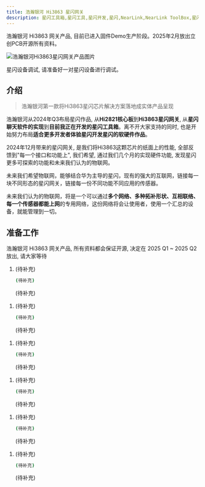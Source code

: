 ```yaml
---
title: 浩瀚银河 Hi3863 星闪网关
description: 星闪工具箱,星闪工具,星闪开发,星闪,NearLink,NearLink ToolBox,星闪工具箱入门指南,浩瀚银河,Hi3863
---
```


<Aside type="danger" title="警告">浩瀚银河 Hi3863 网关产品, 目前已进入固件Demo生产阶段。2025年2月放出立创PCB开源所有资料。</Aside>

![浩瀚银河Hi3863星闪网关产品图片](https://s2.loli.net/2024/12/04/qOBvsbZ1YjSumUa.png)

<Aside type="caution" title="警告">星闪设备调试, 请准备好一对星闪设备进行调试。</Aside>

## 介绍

> 浩瀚银河第一款将Hi3863星闪芯片解决方案落地成实体产品呈现

浩瀚银河从2024年Q3布局星闪作品, 从**Hi2821核心板**到**Hi3863星闪网关**, 从**星闪聊天软件的实现**到**目前我正在开发的星闪工具箱**。离不开大家支持的同时, 也是开始努力布局**适合更多开发者体验星闪开发星闪的软硬件作品**。

2024年12月带来的星闪网关, 是我们将Hi3863这颗芯片的纸面上的性能, 全部反馈到"每一个接口和功能上", 我们希望, 通过我们几个月的实现硬件功能, 发现星闪更多可探索的功能和未来我们认为的物联网。

未来我们希望物联网，能够结合华为主导的星闪，现有的强大的互联网，链接每一块不同形态的星闪网关，链接每一份不同功能不同应用的传感器。

未来我们认为的物联网，将是一个可以通过**多个网络、多种拓补形状、互相联络、每一个传感器都能上网**的专用网络，这份网络将会让使用者，使用一个汇总的设备，就能管理到一切。

## 准备工作

<Aside type="danger" title="警告">浩瀚银河 Hi3863 网关产品, 所有资料都会保证开源, 决定在 2025 Q1 ~ 2025 Q2放出, 请大家等待</Aside>

<Tabs>
  <TabItem label="网关 AT">
  <Steps>

1. (待补充)

    ```bash
    (待补充)
    ```
    (待补充)
  </Steps>
  </TabItem>
  <TabItem label="网关 MQTT">
  <Steps>

1. (待补充)

    ```bash
    (待补充)
    ```
    (待补充)
  </Steps>
  </TabItem>
  <TabItem label="网关 SLE">
  <Steps>

1. (待补充)

    ```bash
    (待补充)
    ```
    (待补充)
  </Steps>
  </TabItem>
  <TabItem label="星闪聊天 1VS8">
  <Steps>

1. (待补充)

    ```bash
    (待补充)
    ```
    (待补充)
  </Steps>
  </TabItem>
  <TabItem label="星闪拉距 GFSK">
  <Steps>

1. (待补充)

    ```bash
    (待补充)
    ```
    (待补充)
  </Steps>
  </TabItem>
  <TabItem label="其他">
  <Steps>

1. (待补充)

    ```bash
    (待补充)
    ```
    (待补充)
  </Steps>
  </TabItem>
</Tabs>